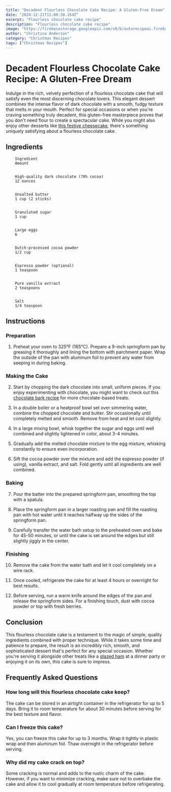 ```yaml
---
title: "Decadent Flourless Chocolate Cake Recipe: A Gluten-Free Dream"
date: "2024-12-21T11:00:30.154Z"
excerpt: "Flourless chocolate cake recipe"
description: "Flourless chocolate cake recipe"
image: "https://firebasestorage.googleapis.com/v0/b/autorecipeai.firebasestorage.app/o/generated-images%2F1734778825433-2p9x8bzmbbc.jpg?alt=media&token=687071c0-05f0-4b5f-87fa-56910c91176d"
author: "Christina Anderson"
category: "Christmas Recipes"
tags: ["Christmas Recipes"]
---
```


# Decadent Flourless Chocolate Cake Recipe: A Gluten-Free Dream


Indulge in the rich, velvety perfection of a flourless chocolate cake that will satisfy even the most discerning chocolate lovers. This elegant dessert combines the intense flavor of dark chocolate with a smooth, fudgy texture that melts in your mouth. Perfect for special occasions or when you're craving something truly decadent, this gluten-free masterpiece proves that you don't need flour to create a spectacular cake. While you might also enjoy other desserts like [this festive cheesecake](https://healtystack.com/festive-cheesecake-recipe/), there's something uniquely satisfying about a flourless chocolate cake.



## Ingredients





    
        Ingredient
        Amount
    
    
        High-quality dark chocolate (70% cocoa)
        12 ounces
    
    
        Unsalted butter
        1 cup (2 sticks)
    
    
        Granulated sugar
        1 cup
    
    
        Large eggs
        6
    
    
        Dutch-processed cocoa powder
        1/2 cup
    
    
        Espresso powder (optional)
        1 teaspoon
    
    
        Pure vanilla extract
        2 teaspoons
    
    
        Salt
        1/4 teaspoon
    




## Instructions


### Preparation

1. Preheat your oven to 325°F (165°C). Prepare a 9-inch springform pan by greasing it thoroughly and lining the bottom with parchment paper. Wrap the outside of the pan with aluminum foil to prevent any water from seeping in during baking.



### Making the Cake

2. Start by chopping the dark chocolate into small, uniform pieces. If you enjoy experimenting with chocolate, you might want to check out this [chocolate bark recipe](https://healtystack.com/simple-chocolate-bark-recipe/) for more chocolate-based treats.



3. In a double boiler or a heatproof bowl set over simmering water, combine the chopped chocolate and butter. Stir occasionally until completely melted and smooth. Remove from heat and let cool slightly.



4. In a large mixing bowl, whisk together the sugar and eggs until well combined and slightly lightened in color, about 3-4 minutes.



5. Gradually add the melted chocolate mixture to the egg mixture, whisking constantly to ensure even incorporation.



6. Sift the cocoa powder over the mixture and add the espresso powder (if using), vanilla extract, and salt. Fold gently until all ingredients are well combined.



### Baking

7. Pour the batter into the prepared springform pan, smoothing the top with a spatula.



8. Place the springform pan in a larger roasting pan and fill the roasting pan with hot water until it reaches halfway up the sides of the springform pan.



9. Carefully transfer the water bath setup to the preheated oven and bake for 45-50 minutes, or until the cake is set around the edges but still slightly jiggly in the center.



### Finishing

10. Remove the cake from the water bath and let it cool completely on a wire rack.



11. Once cooled, refrigerate the cake for at least 4 hours or overnight for best results.



12. Before serving, run a warm knife around the edges of the pan and release the springform sides. For a finishing touch, dust with cocoa powder or top with fresh berries.



## Conclusion

This flourless chocolate cake is a testament to the magic of simple, quality ingredients combined with proper technique. While it takes some time and patience to prepare, the result is an incredibly rich, smooth, and sophisticated dessert that's perfect for any special occasion. Whether you're serving it alongside other treats like a [glazed ham](https://healtystack.com/classic-ham-glaze-recipe/) at a dinner party or enjoying it on its own, this cake is sure to impress.



## Frequently Asked Questions


### How long will this flourless chocolate cake keep?

The cake can be stored in an airtight container in the refrigerator for up to 5 days. Bring it to room temperature for about 30 minutes before serving for the best texture and flavor.



### Can I freeze this cake?

Yes, you can freeze this cake for up to 3 months. Wrap it tightly in plastic wrap and then aluminum foil. Thaw overnight in the refrigerator before serving.



### Why did my cake crack on top?

Some cracking is normal and adds to the rustic charm of the cake. However, if you want to minimize cracking, make sure not to overbake the cake and allow it to cool gradually at room temperature before refrigerating.

